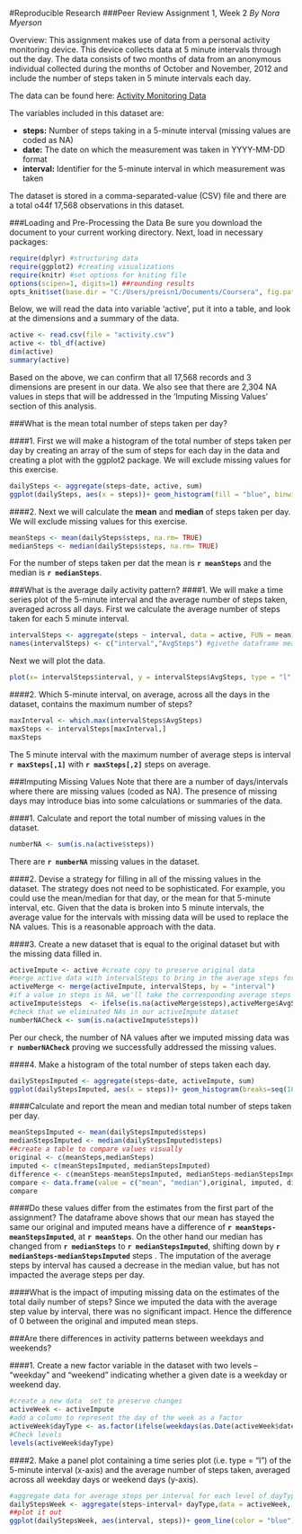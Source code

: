 #Reproducible Research 
###Peer Review Assignment 1, Week 2
*By Nora Myerson*

Overview:  This assignment makes use of data from a personal activity monitoring device. This device collects data at 5 minute intervals through out the day. The data consists of two months of data from an anonymous individual collected during the months of October and November, 2012 and include the number of steps taken in 5 minute intervals each day.

The data can be found here: [Activity Monitoring Data](https://d396qusza40orc.cloudfront.net/repdata%2Fdata%2Factivity.zip)

The variables included in this dataset are:

+ **steps:** Number of steps taking in a 5-minute interval (missing values are coded as NA)
+ **date:** The date on which the measurement was taken in YYYY-MM-DD format
+ **interval:** Identifier for the 5-minute interval in which measurement was taken  

The dataset is stored in a comma-separated-value (CSV) file and there are a total o44f 17,568 observations in this dataset.

###Loading and Pre-Processing the Data
Be sure you download the document to your current working directory. Next, load in necessary packages:
```{r loadPkg, warning = FALSE, message = FALSE}
require(dplyr) #structuring data
require(ggplot2) #creating visualizations
require(knitr) #set options for kniting file
options(scipen=1, digits=1) ##rounding results
opts_knit$set(base.dir = "C:/Users/preisn1/Documents/Coursera", fig.path ="C:/Users/preisn1/Documents/Coursera" )
```

Below, we will read the data into variable 'active', put it into a table, and look at the dimensions and a summary of the data.
```{r getData, echo = TRUE}
active <- read.csv(file = "activity.csv")
active <- tbl_df(active)
dim(active)
summary(active)
```
Based on the above, we can confirm that all 17,568 records and 3 dimensions are present in our data. We also see that there are 2,304 NA values in steps that will be addressed in the 'Imputing Missing Values' section of this analysis. 

###What is the mean total number of steps taken per day?

####1. First we will make a histogram of the total number of steps taken per day by creating an array of the sum of steps for each day in the data and creating a plot with the ggplot2 package. We will exclude missing values for this exercise. 
```{r stepsHist, echo = TRUE}
dailySteps <- aggregate(steps~date, active, sum)
ggplot(dailySteps, aes(x = steps))+ geom_histogram(fill = "blue", binwidth = 1000)+ labs(title = "Steps per Day: Histogram", x="Number of Steps per Day",y = "Frequency")+theme(plot.title = element_text(hjust = 0.5))
```

####2. Next we will calculate the **mean** and **median** of steps taken per day. We will exclude missing values for this exercise. 
```{r meanMedian, echo = TRUE}
meanSteps <- mean(dailySteps$steps, na.rm= TRUE)
medianSteps <- median(dailySteps$steps, na.rm= TRUE)
```
For the number of steps taken per dat the mean is **`r meanSteps`** and the median is **`r medianSteps`**.

###What is the average daily activity pattern?
####1. We will make a time series plot of the 5-minute interval and the average number of steps taken, averaged across all days. 
First we calculate the average number of steps taken for each 5 minute interval.
```{r IntervalDetail, echo = TRUE}
intervalSteps <- aggregate(steps ~ interval, data = active, FUN = mean)
names(intervalSteps) <- c("interval","AvgSteps") #givethe dataframe meaningful names
```
Next we will plot the data.
```{r IntervalPlot, echo = TRUE}
plot(x= intervalSteps$interval, y = intervalSteps$AvgSteps, type = "l",main = "Average Steps per Day by 5 Minute Intervals: Across All Days",xlab = "5 Min Intervals", ylab = "Average Steps Taken Across All Days")
```

####2. Which 5-minute interval, on average, across all the days in the dataset, contains the maximum number of steps?
```{r MaxSteps, echo = TRUE}
maxInterval <- which.max(intervalSteps$AvgSteps)
maxSteps <- intervalSteps[maxInterval,]
maxSteps
```
The 5 minute interval with the maximum number of average steps is interval **`r maxSteps[,1]`** with **`r maxSteps[,2]`** steps on average.

###Imputing Missing Values
Note that there are a number of days/intervals where there are missing values (coded as NA). The presence of missing days may introduce bias into some calculations or summaries of the data.

####1. Calculate and report the total number of missing values in the dataset.
```{r NAcheck, echo = TRUE}
numberNA <- sum(is.na(active$steps))
```
There are **`r numberNA`** missing values in the dataset.

####2. Devise a strategy for filling in all of the missing values in the dataset. The strategy does not need to be sophisticated. For example, you could use the mean/median for that day, or the mean for that 5-minute interval, etc.
Given that the data is broken into 5 minute intervals, the average value for the intervals with missing data will be used to replace the NA values. This is a reasonable approach with the data. 

####3. Create a new dataset that is equal to the original dataset but with the missing data filled in.
```{r ImputeData, echo  = TRUE}
activeImpute <- active #create copy to preserve original data
#merge active data with intervalSteps to bring in the average steps for each interval as a distinct column.
activeMerge <- merge(activeImpute, intervalSteps, by = "interval")
#if a value in steps is NA, we'll take the corresponding average steps value for that interval
activeImpute$steps  <- ifelse(is.na(activeMerge$steps),activeMerge$AvgSteps,activeMerge$steps)
#check that we eliminated NAs in our activeImpute dataset
numberNACheck <- sum(is.na(activeImpute$steps))
```
Per our check, the number of NA values after we imputed missing data was **`r numberNACheck`** proving we successfully addressed the missing values. 

####4. Make a histogram of the total number of steps taken each day. 
```{r HistImputed, echo = TRUE}
dailyStepsImputed <- aggregate(steps~date, activeImpute, sum)
ggplot(dailyStepsImputed, aes(x = steps))+ geom_histogram(breaks=seq(1000, 55000, by = 1000),fill = "blue")+ labs(title = "Steps per Day - Imputed Data: Histogram", x="Number of Steps per Day",y = "Frequency")+theme(plot.title = element_text(hjust = 0.5))
```

####Calculate and report the mean and median total number of steps taken per day. 
```{r imputedMEanMedian, echo  = TRUE}
meanStepsImputed <- mean(dailyStepsImputed$steps)
medianStepsImputed <- median(dailyStepsImputed$steps)
##create a table to compare values visually
original <- c(meanSteps,medianSteps)
imputed <- c(meanStepsImputed, medianStepsImputed)
difference <- c(meanSteps-meanStepsImputed, medianSteps-medianStepsImputed)
compare <- data.frame(value = c("mean", "median"),original, imputed, difference)
compare
```

####Do these values differ from the estimates from the first part of the assignment? 
The dataframe above shows that our mean has stayed the same our original and imputed means have a difference of **`r meanSteps-meanStepsImputed`**, at **`r meanSteps`**.
On the other hand our median has changed from **`r medianSteps`** to **`r medianStepsImputed`**, shifting down by **`r medianSteps-medianStepsImputed`** steps . The imputation of the average steps by interval has caused a decrease in the median value, but has not impacted the average steps per day.

####What is the impact of imputing missing data on the estimates of the total daily number of steps?
Since we imputed the data with the average step value by interval, there was no significant impact. Hence the difference of 0 between the original and imputed mean steps. 

###Are there differences in activity patterns between weekdays and weekends?

####1. Create a new factor variable in the dataset with two levels -- "weekday" and "weekend" indicating whether a given date is a weekday or weekend day.

```{r WeekdayAddition, echo = TRUE}
#create a new data  set to preserve changes
activeWeek <- activeImpute
#add a column to represent the day of the week as a factor
activeWeek$dayType <- as.factor(ifelse(weekdays(as.Date(activeWeek$date)) %in% c("Saturday","Sunday"),"weekend","weekday"))
#Check levels
levels(activeWeek$dayType)
```

####2. Make a panel plot containing a time series plot (i.e. type = "l") of the 5-minute interval (x-axis) and the average number of steps taken, averaged across all weekday days or weekend days (y-axis).

```{r finalPlot, echo = TRUE}
#aggregate data for average steps per interval for each level of dayType
dailyStepsWeek <- aggregate(steps~interval+ dayType,data = activeWeek, FUN=mean)
##plot it out
ggplot(dailyStepsWeek, aes(interval, steps))+ geom_line(color = "blue")+facet_grid(dayType~.)+xlab("5 min Interval")+ylab("Average Steps")+labs(title ="Average Steps per 5 Min Interval by Day Type")+theme(plot.title = element_text(hjust = 0.5))
```







